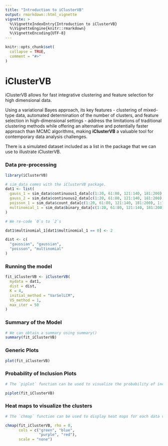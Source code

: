 ---
title: "Introduction to iClusterVB"
output: rmarkdown::html_vignette
vignette: >
  %\VignetteIndexEntry{Introduction to iClusterVB}
  %\VignetteEngine{knitr::rmarkdown}
  %\VignetteEncoding{UTF-8}
---

```{r, include = FALSE}
knitr::opts_chunk$set(
  collapse = TRUE,
  comment = "#>"
)
```

# iClusterVB


iClusterVB allows for fast integrative clustering and feature selection for high dimensional data.
    
Using a variational Bayes approach, its key features - clustering of mixed-type data, automated determination of the number of clusters, and feature selection in high-dimensional settings - address the limitations of traditional clustering methods while offering an alternative and potentially faster approach than MCMC algorithms, making __iClusterVB__ a valuable tool for contemporary data analysis challenges.

There is a simulated dataset included as a list in the package that we can use to illustrate iClusterVB.

### Data pre-processing

```{r sim_data_example}
library(iClusterVB)

# sim_data comes with the iClusterVB package.
dat1 <- list(
  gauss_1 = sim_data$continuous1_data[c(1:20, 61:80, 121:140, 181:200), 1:75],
  gauss_2 = sim_data$continuous2_data[c(1:20, 61:80, 121:140, 181:200), 1:75],
  poisson_1 = sim_data$count_data[c(1:20, 61:80, 121:140, 181:200), 1:75],
  multinomial_1 = sim_data$binary_data[c(1:20, 61:80, 121:140, 181:200), 1:75]
)

# We re-code `0`s to `2`s

dat1$multinomial_1[dat1$multinomial_1 == 0] <- 2

dist <- c(
  "gaussian", "gaussian",
  "poisson", "multinomial"
)
```

### Running the model

```{r model}
fit_iClusterVB <- iClusterVB(
  mydata = dat1,
  dist = dist,
  K = 4,
  initial_method = "VarSelLCM",
  VS_method = 1,
  max_iter = 50
)
```


### Summary of the Model

```{r summary}
# We can obtain a summary using summary()
summary(fit_iClusterVB)
```


### Generic Plots

```{r plots, fig.width=6, fig.height=6}
plot(fit_iClusterVB)
```


### Probability of Inclusion Plots

```{r piplot, fig.width=6, fig.height=6}
# The `piplot` function can be used to visualize the probability of inclusion

piplot(fit_iClusterVB)
```


### Heat maps to visualize the clusters


```{r chmap, echo = TRUE, fig.width=6, fig.height=6}
# The `chmap` function can be used to display heat maps for each data view

chmap(fit_iClusterVB, rho = 0,
      cols = c("green", "blue",
               "purple", "red"),
      scale = "none")
```

